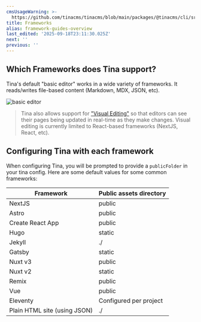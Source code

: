 ```yaml
---
cmsUsageWarning: >-
  https://github.com/tinacms/tinacms/blob/main/packages/@tinacms/cli/src/cmds/init/prompts/index.ts
title: Frameworks
alias: framework-guides-overview
last_edited: '2025-09-18T23:11:30.025Z'
next: ''
previous: ''
---
```


## Which Frameworks does Tina support?

Tina's default "basic editor" works in a wide variety of frameworks. It reads/writes file-based content (Markdown, MDX, JSON, etc).

![basic editor](/img/docs/basic-editor.png)

> Tina also allows support for ["Visual Editing"](/docs/contextual-editing/overview/) so that editors can see their pages being updated in real-time as they make changes. Visual editing is currently limited to React-based frameworks (NextJS, React, etc).

## Configuring Tina with each framework

When configuring Tina, you will be prompted to provide a `publicFolder` in your tina config. Here are some default values for some common frameworks:

| **Framework**                | **Public assets directory** |
| ---------------------------- | --------------------------- |
| NextJS                       | public                      |
| Astro                        | public                      |
| Create React App             | public                      |
| Hugo                         | static                      |
| Jekyll                       | ./                          |
| Gatsby                       | static                      |
| Nuxt v3                      | public                      |
| Nuxt v2                      | static                      |
| Remix                        | public                      |
| Vue                          | public                      |
| Eleventy                     | Configured per project      |
| Plain HTML site (using JSON) | ./                          |
